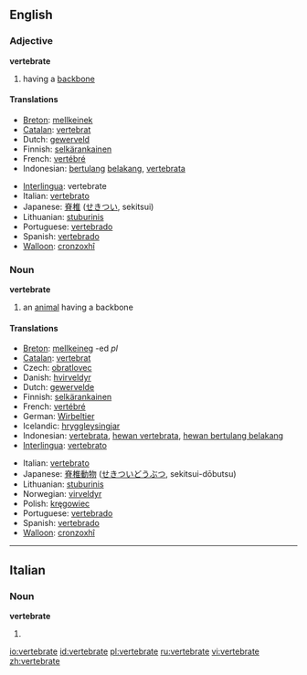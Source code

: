 ==English==

===Adjective===
'''vertebrate'''

# having a [[backbone]]

====Translations====
{{top}}
*[[Breton]]: [[mellkeinek]]
*[[Catalan]]: [[vertebrat]]
*Dutch: [[gewerveld]]
*Finnish: [[selkärankainen]]
*French: [[vertébré]]
*Indonesian: [[tulang|bertulang]] [[belakang]], [[vertebrata]]
{{mid}}
*[[Interlingua]]: vertebrate
*Italian: [[vertebrato]]
*Japanese: [[脊椎]] ([[せきつい]], sekitsui)
*Lithuanian: [[stuburinis]] {{m}}
*Portuguese: [[vertebrado]]
*Spanish: [[vertebrado]]
*[[Walloon]]: [[cronzoxhî]]
{{bottom}}

===Noun===
'''vertebrate'''

# an [[animal]] having a backbone

====Translations====
{{top}}
*[[Breton]]: [[mellkeineg]] {{m}} -ed ''pl''
*[[Catalan]]: [[vertebrat]]
*Czech: [[obratlovec]] {{m}}
*Danish: [[hvirveldyr]] {{c}}
*Dutch: [[gewervelde]]
*Finnish: [[selkärankainen]]
*French: [[vertébré]] {{m}}
*German: [[Wirbeltier]] {{n}}
*Icelandic: [[hryggleysingjar]]
*Indonesian: [[vertebrata]], [[hewan vertebrata]], [[hewan bertulang belakang]]
*[[Interlingua]]: [[vertebrato]]
{{mid}}
*Italian: [[vertebrato]]
*Japanese: [[脊椎動物]] ([[せきついどうぶつ]], sekitsui-dōbutsu)
*Lithuanian: [[stuburinis]] {{m}}
*Norwegian: [[virveldyr]]
*Polish: [[kręgowiec]] {{m}}
*Portuguese: [[vertebrado]]
*Spanish: [[vertebrado]]
*[[Walloon]]: [[cronzoxhî]]
{{bottom}}

----

==Italian==

===Noun===
'''vertebrate''' {{m}}

# {{plural of|[[vertebrato]]|lang=Italian}}

[[io:vertebrate]]
[[id:vertebrate]]
[[pl:vertebrate]]
[[ru:vertebrate]]
[[vi:vertebrate]]
[[zh:vertebrate]]